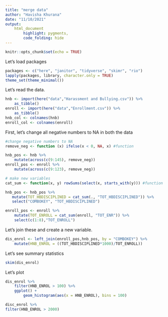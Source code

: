 ```yaml
---
title: "merge data"
author: "Havisha Khurana"
date: "11/10/2021"
output: 
    html_document
        highlight: pygments, 
        code_folding: hide
---
```


```r
knitr::opts_chunk$set(echo = TRUE)
```

Let's load packages
```r
packages <- c("here", "janitor", "tidyverse", "skimr", "rio")
lapply(packages, library, character.only = TRUE)
theme_set(theme_minimal())
```

Let's read the data.
```r
hnb <- import(here("data","Harassment and Bullying.csv")) %>% 
    as_tibble()
enroll <- import(here("data","Enrollment.csv")) %>% 
    as_tibble()
hnb_col <- colnames(hnb)
enroll_col <- colnames(enroll)
```

First, let's change all negative numbers to NA in both the data 

```r

#change negative numbers to NA
remove_neg <- function (x) ifelse(x < 0, NA, x) #function

hnb_pos <- hnb %>% 
    mutate(across(c(9:145), remove_neg)) 
enroll_pos <- enroll %>% 
    mutate(across(c(9:123), remove_neg))

# make new variables
cat_sum <- function(x, y) rowSums(select(x, starts_with(y))) #function

hnb_pos <- hnb_pos %>% 
   mutate(TOT_HBDISCIPLINED = cat_sum(., "TOT_HBDISCIPLINED")) %>% 
   select("COMBOKEY", "TOT_HBDISCIPLINED")

enroll_pos <- enroll %>% 
    mutate(TOT_ENROLL = cat_sum(enroll, "TOT_ENR")) %>% 
    select(c(1:8),"TOT_ENROLL")
```

Let's join these and create a new variable.

```r
dis_enrol <- left_join(enroll_pos,hnb_pos, by = "COMBOKEY") %>% 
    mutate(HNB_ENROL = ((TOT_HBDISCIPLINED*1000)/TOT_ENROLL))
```

Let's see summary statistics

```r
skim(dis_enrol)

```

Let's plot

```r
dis_enrol %>% 
    filter(HNB_ENROL > 100) %>% 
    ggplot() +
        geom_histogram(aes(x = HNB_ENROL), bins = 100)

```

```r
disc_enrol %>%
filter(HNB_ENROL > 2000)

```

